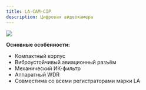 ```yaml
---
title: LA-CAM-CIP
description: Цифровая видеокамера
---
```


![](/img/MiniBox300x244-cutout.png)

**Основные особенности:**

* Компактный корпус
* Виброустойчивый авиационный разъём
* Механический ИК-фильтр
* Аппаратный WDR
* Совместима со всеми регистраторами марки LA
